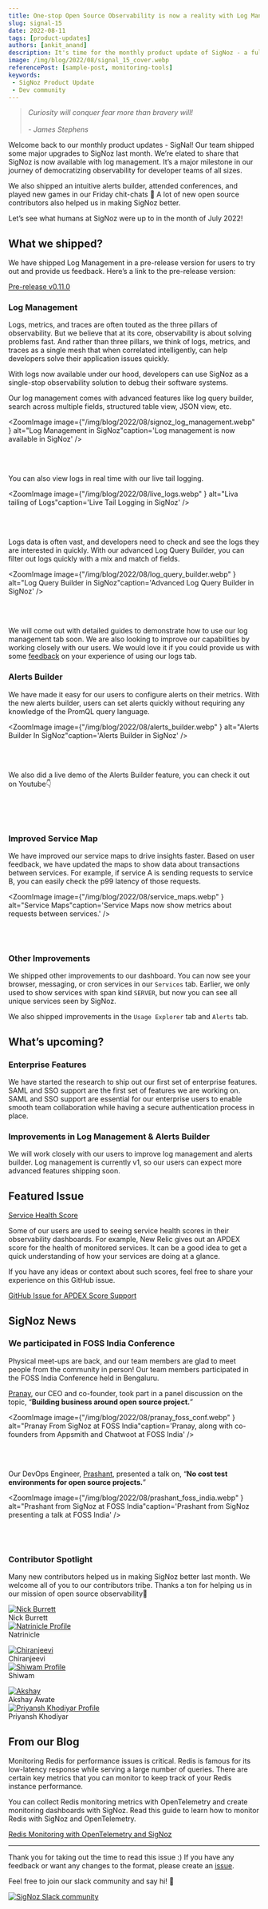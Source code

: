 ```yaml
---
title: One-stop Open Source Observability is now a reality with Log Management in SigNoz - SigNal 15
slug: signal-15
date: 2022-08-11
tags: [product-updates]
authors: [ankit_anand]
description: It's time for the monthly product update of SigNoz - a full-stack open-source APM tool. Find out what we've been upto at SigNoz during July, 2022.
image: /img/blog/2022/08/signal_15_cover.webp
referencePost: [sample-post, monitoring-tools]
keywords:
 - SigNoz Product Update
 - Dev community
---
```



<head>
  <link rel="canonical" href="https://signoz.io/blog/community-update-15/"/>
</head>

> *Curiosity will conquer fear more than bravery will!*<br></br>
*- James Stephens*
> 

Welcome back to our monthly product updates - SigNal! Our team shipped some major upgrades to SigNoz last month. We’re elated to share that SigNoz is now available with log management. It’s a major milestone in our journey of democratizing observability for developer teams of all sizes.



We also shipped an intuitive alerts builder, attended conferences, and played new games in our Friday chit-chats 🥳 A lot of new open source contributors also helped us in making SigNoz better.

Let’s see what humans at SigNoz were up to in the month of July 2022!

## What we shipped?

We have shipped Log Management in a pre-release version for users to try out and provide us feedback. Here’s a link to the pre-release version:

[Pre-release v0.11.0](https://github.com/SigNoz/signoz/releases/tag/v0.11.0-rc.1)

### Log Management

Logs, metrics, and traces are often touted as the three pillars of observability. But we believe that at its core, observability is about solving problems fast. And rather than three pillars, we think of logs, metrics, and traces as a single mesh that when correlated intelligently, can help developers solve their application issues quickly.

With logs now available under our hood, developers can use SigNoz as a single-stop observability solution to debug their software systems.

Our log management comes with advanced features like log query builder, search across multiple fields, structured table view, JSON view, etc.

<ZoomImage
    image={"/img/blog/2022/08/signoz_log_management.webp" } alt="Log Management in SigNoz"caption='Log management is now available in SigNoz'
/>

<br></br>

You can also view logs in real time with our live tail logging.

<ZoomImage
    image={"/img/blog/2022/08/live_logs.webp" } alt="Liva tailing of Logs"caption='Live Tail Logging in SigNoz'
/>

<br></br>

Logs data is often vast, and developers need to check and see the logs they are interested in quickly. With our advanced Log Query Builder, you can filter out logs quickly with a mix and match of fields.

<ZoomImage
    image={"/img/blog/2022/08/log_query_builder.webp" } alt="Log Query Builder in SigNoz"caption='Advanced Log Query Builder in SigNoz'
/>

<br></br>

We will come out with detailed guides to demonstrate how to use our log management tab soon. We are also looking to improve our capabilities by working closely with our users. We would love it if you could provide us with some [feedback](https://github.com/SigNoz/signoz/discussions/1513) on your experience of using our logs tab.

### Alerts Builder

We have made it easy for our users to configure alerts on their metrics. With the new alerts builder, users can set alerts quickly without requiring any knowledge of the PromQL query language.

<ZoomImage
    image={"/img/blog/2022/08/alerts_builder.webp" } alt="Alerts Builder In SigNoz"caption='Alerts Builder in SigNoz'
/>

<br></br>

We also did a live demo of the Alerts Builder feature, you can check it out on Youtube👇

<p>&nbsp;</p>

<Youtube id="oQFMfEc9JNI"  />

<p>&nbsp;</p>

### Improved Service Map

We have improved our service maps to drive insights faster. Based on user feedback, we have updated the maps to show data about transactions between services. For example, if service A is sending requests to service B, you can easily check the p99 latency of those requests.

<ZoomImage
    image={"/img/blog/2022/08/service_maps.webp" } alt="Service Maps"caption='Service Maps now show metrics about requests between services.'
/>

<br></br>

### Other Improvements

We shipped other improvements to our dashboard. You can now see your browser, messaging, or cron services in our `Services` tab. Earlier, we only used to show services with span kind `SERVER`, but now you can see all unique services seen by SigNoz.

We also shipped improvements in the `Usage Explorer` tab and `Alerts` tab.

## What’s upcoming?

### Enterprise Features

We have started the research to ship out our first set of enterprise features. SAML and SSO support are the first set of features we are working on. SAML and SSO support are essential for our enterprise users to enable smooth team collaboration while having a secure authentication process in place.

### Improvements in Log Management & Alerts Builder

We will work closely with our users to improve log management and alerts builder. Log management is currently v1, so our users can expect more advanced features shipping soon.

## Featured Issue

[Service Health Score](https://github.com/SigNoz/signoz/issues/1477)

Some of our users are used to seeing service health scores in their observability dashboards. For example, New Relic gives out an APDEX score for the health of monitored services. It can be a good idea to get a quick understanding of how your services are doing at a glance.

If you have any ideas or context about such scores, feel free to share your experience on this GitHub issue.

[GitHub Issue for APDEX Score Support](https://github.com/SigNoz/signoz/issues/1477)

## SigNoz News

### We participated in FOSS India Conference

Physical meet-ups are back, and our team members are glad to meet people from the community in person! Our team members participated in the FOSS India Conference held in Bengaluru.

[Pranay](https://www.linkedin.com/in/pranay01/), our CEO and co-founder, took part in a panel discussion on the topic, “**Building business around open source project.**”

<ZoomImage
    image={"/img/blog/2022/08/pranay_foss_conf.webp" } alt="Pranay From SigNoz at FOSS India"caption='Pranay, along with co-founders from Appsmith and Chatwoot at FOSS India'
/>

<br></br>

Our DevOps Engineer, [Prashant](https://www.linkedin.com/in/prashantshahi/), presented a talk on, “**No cost test environments for open source projects.**”

<ZoomImage
    image={"/img/blog/2022/08/prashant_foss_india.webp" } alt="Prashant from SigNoz at FOSS India"caption='Prashant from SigNoz presenting a talk at FOSS India'
/>

<br></br>


### Contributor Spotlight

Many new contributors helped us in making SigNoz better last month. We welcome all of you to our contributors tribe. Thanks a ton for helping us in our mission of open source observability🤗

<div class="row">
    <div class="col col--6">
      <div class="avatar">
      <a
         class="avatar__photo-link avatar__photo avatar__photo--lg"
         href="https://github.com/nickb937"
      >
         <img
            alt="Nick Burrett"
            src="https://avatars.githubusercontent.com/u/1443207?v=4"
         />
      </a>
      <div class="avatar__intro">
         <div class="avatar__name">Nick Burrett</div>
         <small class="avatar__subtitle">
         </small>
      </div>
      </div>
   </div>
    <div class="col col--6">
      <div class="avatar">
      <a
         class="avatar__photo-link avatar__photo avatar__photo--lg"
         href="https://github.com/Natrinicle"
      >
         <img
             alt="Natrinicle Profile"
            src="https://avatars.githubusercontent.com/u/6841452?v=4"
         />
      </a>
      <div class="avatar__intro">
         <div class="avatar__name">Natrinicle</div>
         <small class="avatar__subtitle">
         </small>
      </div>
      </div>
   </div>
</div>

<p></p>


<div class="row">
    <div class="col col--6">
      <div class="avatar">
      <a
         class="avatar__photo-link avatar__photo avatar__photo--lg"
         href="https://github.com/medicharlachiranjeevi"
      >
         <img
             alt="Chiranjeevi"
            src="https://avatars.githubusercontent.com/u/17638736?v=4"
         />
      </a>
      <div class="avatar__intro">
         <div class="avatar__name">Chiranjeevi</div>
         <small class="avatar__subtitle">
         </small>
      </div>
      </div>
   </div>
    <div class="col col--6">
      <div class="avatar">
      <a
         class="avatar__photo-link avatar__photo avatar__photo--lg"
         href="https://github.com/jshiwam"
      >
         <img
             alt="Shiwam Profile"
            src="https://avatars.githubusercontent.com/u/41477104?v=4"
         />
      </a>
      <div class="avatar__intro">
         <div class="avatar__name">Shiwam</div>
         <small class="avatar__subtitle">
         </small>
      </div>
      </div>
   </div>
</div>

<p></p>


<div class="row">
    <div class="col col--6">
      <div class="avatar">
      <a
         class="avatar__photo-link avatar__photo avatar__photo--lg"
         href="https://github.com/AkshayAwate"
      >
         <img
             alt="Akshay"
            src="https://avatars.githubusercontent.com/u/32165684?v=4"
         />
      </a>
      <div class="avatar__intro">
         <div class="avatar__name">Akshay Awate</div>
         <small class="avatar__subtitle">
         </small>
      </div>
      </div>
   </div>
    <div class="col col--6">
      <div class="avatar">
      <a
         class="avatar__photo-link avatar__photo avatar__photo--lg"
         href="https://github.com/zriyansh"
      >
         <img
            alt="Priyansh Khodiyar Profile"
            src="https://avatars.githubusercontent.com/u/52788043?v=4"
         />
      </a>
      <div class="avatar__intro">
         <div class="avatar__name">Priyansh Khodiyar</div>
         <small class="avatar__subtitle">
         </small>
      </div>
      </div>
   </div>
</div>

<p></p>

## From our Blog

Monitoring Redis for performance issues is critical. Redis is famous for its low-latency response while serving a large number of queries. There are certain key metrics that you can monitor to keep track of your Redis instance performance.

You can collect Redis monitoring metrics with OpenTelemetry and create monitoring dashboards with SigNoz. Read this guide to learn how to monitor Redis with SigNoz and OpenTelemetry.

[Redis Monitoring with OpenTelemetry and SigNoz](https://signoz.io/blog/redis-opentelemetry/)

---

Thank you for taking out the time to read this issue :) If you have any feedback or want any changes to the format, please create an [issue](https://github.com/SigNoz/signoz/issues).

Feel free to join our slack community and say hi! 👋

[![SigNoz Slack community](/img/blog/common/join_slack_cta.png)](https://signoz.io/slack)